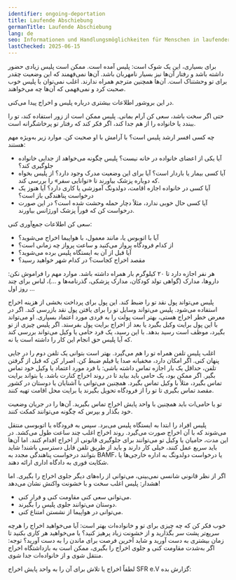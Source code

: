 ```yaml
---
identifier: ongoing-deportation
title: Laufende Abschiebung
germanTitle: Laufende Abschiebung
lang: de
seo: Informationen und Handlungsmöglichkeiten für Menschen in laufender Abschiebung. Rechte, Unterstützung und Sofortmaßnahmen
lastChecked: 2025-06-15
---
```


برای بسیاری، این یک شوک است: پلیس آمده است. ممکن است پلیس زیادی حضور داشته باشد و رفتار آن‌ها نیز بسیار نامهربان باشد. آن‌ها نمی‌فهمند که این وضعیت چقدر برای تو وحشتناک است. آن‌ها همچنین مترجم همراه ندارند. اغلب نمی‌توان با پلیس خوب صحبت کرد و نمی‌فهمی که آن‌ها چه می‌خواهند.

در این بروشور اطلاعات بیشتری درباره <InternalShortLink identifier="police">پلیس و اخراج</InternalShortLink> پیدا می‌کنی.

حتی اگر سخت باشد، سعی کن آرام بمانی. پلیس ممکن است از زور استفاده کند، تو را ببندد یا خانواده را از هم جدا کند، اگر فکر کند که رفتار تو پرخاشگرانه است.

چه کسی افسر ارشد پلیس است؟ با آرامش با او صحبت کن. موارد زیر به‌ویژه مهم هستند:

- آیا یکی از اعضای خانواده در خانه نیست؟ پلیس چگونه می‌خواهد از جدایی خانواده جلوگیری کند؟
- آیا کسی بیمار یا باردار است؟ آیا برای این وضعیت مدرک وجود دارد؟ از پلیس بخواه که دوباره پزشک بیاورند تا «توانایی سفر» را بررسی کند.
- آیا کسی در خانواده اجازه اقامت، دولدونگ آموزشی یا کاری دارد؟ آیا هنوز یک درخواست پناهندگی باز است؟
- آیا کسی حال خوبی ندارد، مثلاً دچار حمله وحشت شده است؟ در این صورت درخواست کن که فوراً پزشک اورژانس بیاورند.

سعی کن اطلاعات جمع‌آوری کنی:

- آیا با اتوبوس یا، مانند معمول، با هواپیما اخراج می‌شوید؟
- از کدام فرودگاه پرواز می‌کنید و ساعت پرواز چه زمانی است؟
- آیا قبل از آن به ایستگاه پلیس برده می‌شوید؟
- مقصد اخراج کجاست؟ در کدام شهر خواهید رسید؟

هر نفر اجازه دارد تا ۲۰ کیلوگرم بار همراه داشته باشد. موارد مهم را فراموش نکن: داروها، مدارک (گواهی تولد کودکان، مدارک پزشکی، گذرنامه‌ها و ...)، لباس برای چند روز اول ...

پلیس می‌تواند پول نقد تو را ضبط کند. این پول برای پرداخت بخشی از هزینه اخراج استفاده می‌شود. پلیس می‌تواند وسایل تو را برای یافتن پول نقد بازرسی کند.
اگر در معرض خطر اخراج هستی، بهتر است پولت را به فردی مورد اعتماد بسپاری. او می‌تواند با این پول برایت وکیل بگیرد یا بعد از اخراج برایت پول بفرستد.
اگر پلیس چیزی از تو بگیرد، موظف است رسید بدهد. با این رسید، یک فرد حامی یا وکیل می‌تواند بررسی کند که آیا پلیس حق انجام این کار را داشته است یا نه.

اغلب پلیس تلفن همراه تو را هم می‌گیرد. بهتر است بتوانی یک تلفن دوم را در جایی پنهان کنی. اگر امکان دارد، مخفیانه صدا یا فیلم ضبط کن.
اصرار کن که قبل از گرفتن تلفن، حداقل یک بار اجازه تماس داشته باشی:
با فرد مورد اعتماد یا وکیل خود تماس بگیر.
اگر ممکن بود، یک حامی باید بیاید تا در روند اخراج کنارت باشد. یا بتواند برایت تماس بگیرد، مثلاً با وکیل تماس بگیرد.
همچنین می‌توانی با آشنایان یا دوستان در کشور مقصد تماس بگیری تا تو را از فرودگاه تحویل بگیرند یا برایت محل اقامت تهیه کنند.

تو یا حامی‌ات باید همچنین با <InternalShortLink identifier="contacts">واحد پایش اخراج</InternalShortLink> تماس بگیرید.
آن‌ها را در جریان وضعیت خود بگذار و بپرس که چگونه می‌توانند کمکت کنند.

پلیس افراد را ابتدا به ایستگاه پلیس می‌برد. سپس به فرودگاه یا اتوبوسی منتقل می‌شوند که با آن اخراج صورت می‌گیرد. روند اخراج اغلب چند ساعت طول می‌کشد.
در این مدت، حامیان یا وکیل تو می‌توانند برای جلوگیری قانونی از اخراج اقدام کنند.
اما آن‌ها باید سریع عمل کنند، خیلی کار دارند و باید از طریق تلفن قابل دسترسی باشند!
شاید بتوانند درخواست پناهندگی مجدد به BAMF، یا درخواست دولدونگ به اداره خارجی‌ها یا شکایت فوری به دادگاه اداری ارائه دهند.

اگر از نظر قانونی شانسی نمی‌بینی، می‌توانی از راه‌های دیگر جلوی اخراج را بگیری. اما هشدار: پلیس اغلب سخت و با خشونت واکنش نشان می‌دهد!

- می‌توانی سعی کنی مقاومت کنی و فرار کنی.
- دوستان می‌توانند جلوی پلیس را بگیرند.
- می‌توانی در هواپیما از نشستن امتناع کنی.

<ExternalShortLink identifier="airplane"></ExternalShortLink>

<ExternalShortLink identifier="noboarderassembly_resistance"></ExternalShortLink>

خوب فکر کن که چه چیزی برای تو و خانواده‌ات بهتر است: آیا می‌خواهید اخراج را هرچه سریع‌تر پشت سر بگذارید و از خشونت زیاد پرهیز کنید؟ یا می‌خواهید هر کاری بکنید تا زمان بیشتری به دست آورید و شاید آخرین فرصت برای ماندن را به دست آورید؟
توجه: اگر به‌شدت مقاومت کنی و جلوی اخراج را بگیری، ممکن است به <InternalShortLink identifier="detention">بازداشتگاه اخراج</InternalShortLink> منتقل شوی و از خانواده‌ات جدا شوی.

لطفاً اخراج یا تلاش برای آن را به واحد پایش اخراج SFR e.V گزارش بده:

<Address identifier="sfr_abschiebemonitoring"/>